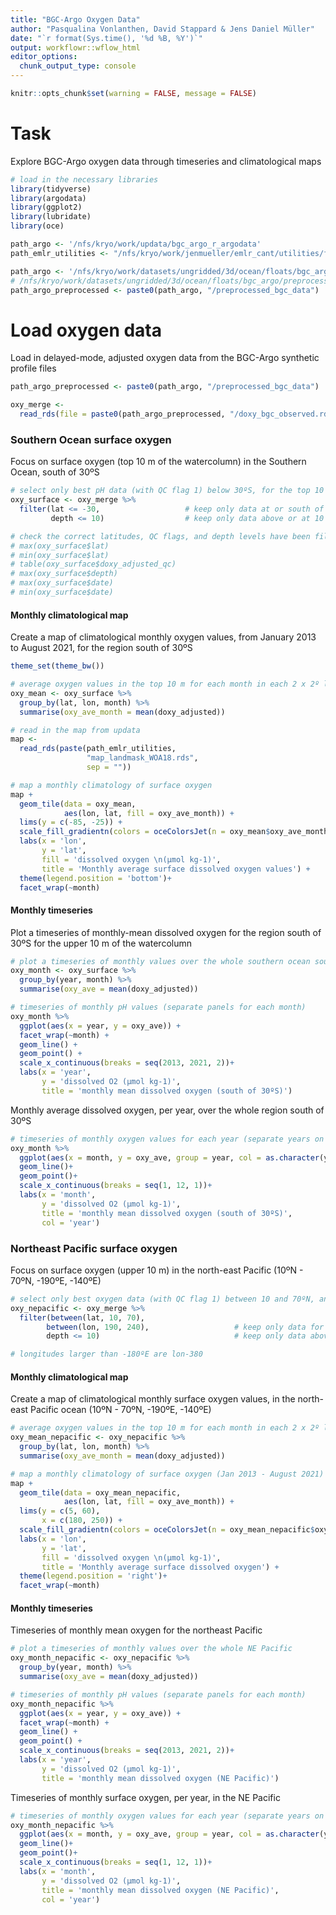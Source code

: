 ```yaml
---
title: "BGC-Argo Oxygen Data"
author: "Pasqualina Vonlanthen, David Stappard & Jens Daniel Müller"
date: "`r format(Sys.time(), '%d %B, %Y')`"
output: workflowr::wflow_html
editor_options:
  chunk_output_type: console
---
```


```r

knitr::opts_chunk$set(warning = FALSE, message = FALSE)

```

# Task 

Explore BGC-Argo oxygen data through timeseries and climatological maps 

```r
# load in the necessary libraries
library(tidyverse)
library(argodata)
library(ggplot2)
library(lubridate)
library(oce)
```

```r

path_argo <- '/nfs/kryo/work/updata/bgc_argo_r_argodata'
path_emlr_utilities <- "/nfs/kryo/work/jenmueller/emlr_cant/utilities/files/"

path_argo <- '/nfs/kryo/work/datasets/ungridded/3d/ocean/floats/bgc_argo'
# /nfs/kryo/work/datasets/ungridded/3d/ocean/floats/bgc_argo/preprocessed_bgc_data
path_argo_preprocessed <- paste0(path_argo, "/preprocessed_bgc_data")

```

# Load oxygen data 

Load in delayed-mode, adjusted oxygen data from the BGC-Argo synthetic profile files 

```r

path_argo_preprocessed <- paste0(path_argo, "/preprocessed_bgc_data")

oxy_merge <-
  read_rds(file = paste0(path_argo_preprocessed, "/doxy_bgc_observed.rds"))

```

### Southern Ocean surface oxygen

Focus on surface oxygen (top 10 m of the watercolumn) in the Southern Ocean, south of 30ºS 

```r
# select only best pH data (with QC flag 1) below 30ºS, for the top 10 m of the watercolumn
oxy_surface <- oxy_merge %>%
  filter(lat <= -30,                   # keep only data at or south of 30ºS
         depth <= 10)                  # keep only data above or at 10 m depth

# check the correct latitudes, QC flags, and depth levels have been filtered
# max(oxy_surface$lat)
# min(oxy_surface$lat)
# table(oxy_surface$doxy_adjusted_qc)
# max(oxy_surface$depth)
# max(oxy_surface$date)
# min(oxy_surface$date)
```

#### Monthly climatological map

Create a map of climatological monthly oxygen values, from January 2013 to August 2021, for the region south of 30ºS 

```r
theme_set(theme_bw())
```


```r

# average oxygen values in the top 10 m for each month in each 2 x 2º longitude/latitude grid 
oxy_mean <- oxy_surface %>%
  group_by(lat, lon, month) %>%
  summarise(oxy_ave_month = mean(doxy_adjusted))

# read in the map from updata
map <-
  read_rds(paste(path_emlr_utilities,
                 "map_landmask_WOA18.rds",
                 sep = ""))

# map a monthly climatology of surface oxygen
map +
  geom_tile(data = oxy_mean,
            aes(lon, lat, fill = oxy_ave_month)) +
  lims(y = c(-85, -25)) +
  scale_fill_gradientn(colors = oceColorsJet(n = oxy_mean$oxy_ave_month)) +
  labs(x = 'lon',
       y = 'lat',
       fill = 'dissolved oxygen \n(µmol kg-1)',
       title = 'Monthly average surface dissolved oxygen values') +
  theme(legend.position = 'bottom')+
  facet_wrap(~month)

```

#### Monthly timeseries

Plot a timeseries of monthly-mean dissolved oxygen for the region south of 30ºS for the upper 10 m of the watercolumn 

```r

# plot a timeseries of monthly values over the whole southern ocean south of 30ºS
oxy_month <- oxy_surface %>%
  group_by(year, month) %>%
  summarise(oxy_ave = mean(doxy_adjusted))

# timeseries of monthly pH values (separate panels for each month)
oxy_month %>%
  ggplot(aes(x = year, y = oxy_ave)) +
  facet_wrap(~month) +
  geom_line() +
  geom_point() +
  scale_x_continuous(breaks = seq(2013, 2021, 2))+
  labs(x = 'year', 
       y = 'dissolved O2 (µmol kg-1)', 
       title = 'monthly mean dissolved oxygen (south of 30ºS)')

```

Monthly average dissolved oxygen, per year, over the whole region south of 30ºS 

```r

# timeseries of monthly oxygen values for each year (separate years on the same plot)
oxy_month %>%
  ggplot(aes(x = month, y = oxy_ave, group = year, col = as.character(year)))+
  geom_line()+
  geom_point()+
  scale_x_continuous(breaks = seq(1, 12, 1))+
  labs(x = 'month',
       y = 'dissolved O2 (µmol kg-1)',
       title = 'monthly mean dissolved oxygen (south of 30ºS)',
       col = 'year')

```

### Northeast Pacific surface oxygen 

Focus on surface oxygen (upper 10 m) in the north-east Pacific (10ºN - 70ºN, -190ºE, -140ºE)

```r

# select only best oxygen data (with QC flag 1) between 10 and 70ºN, and 190 and 140ºW, for the top 10 m of the watercolumn
oxy_nepacific <- oxy_merge %>%
  filter(between(lat, 10, 70),
        between(lon, 190, 240),                   # keep only data for the NE Pacific
        depth <= 10)                              # keep only data above or at 10 m depth

# longitudes larger than -180ºE are lon-380 

```

#### Monthly climatological map

Create a map of climatological monthly surface oxygen values, in the north-east Pacific ocean (10ºN - 70ºN, -190ºE, -140ºE)

```r

# average oxygen values in the top 10 m for each month in each 2 x 2º longitude/latitude grid 
oxy_mean_nepacific <- oxy_nepacific %>%
  group_by(lat, lon, month) %>%
  summarise(oxy_ave_month = mean(doxy_adjusted))

# map a monthly climatology of surface oxygen (Jan 2013 - August 2021)
map +
  geom_tile(data = oxy_mean_nepacific,
            aes(lon, lat, fill = oxy_ave_month)) +
  lims(y = c(5, 60), 
       x = c(180, 250)) +
  scale_fill_gradientn(colors = oceColorsJet(n = oxy_mean_nepacific$oxy_ave_month)) +
  labs(x = 'lon',
       y = 'lat',
       fill = 'dissolved oxygen \n(µmol kg-1)',
       title = 'Monthly average surface dissolved oxygen') +
  theme(legend.position = 'right')+
  facet_wrap(~month)

```

#### Monthly timeseries

Timeseries of monthly mean oxygen for the northeast Pacific

```r

# plot a timeseries of monthly values over the whole NE Pacific
oxy_month_nepacific <- oxy_nepacific %>%
  group_by(year, month) %>%
  summarise(oxy_ave = mean(doxy_adjusted))

# timeseries of monthly pH values (separate panels for each month)
oxy_month_nepacific %>%
  ggplot(aes(x = year, y = oxy_ave)) +
  facet_wrap(~month) +
  geom_line() +
  geom_point() +
  scale_x_continuous(breaks = seq(2013, 2021, 2))+
  labs(x = 'year', 
       y = 'dissolved O2 (µmol kg-1)', 
       title = 'monthly mean dissolved oxygen (NE Pacific)')
```

Timeseries of monthly surface oxygen, per year, in the NE Pacific 

```r

# timeseries of monthly oxygen values for each year (separate years on the same plot)
oxy_month_nepacific %>%
  ggplot(aes(x = month, y = oxy_ave, group = year, col = as.character(year)))+
  geom_line()+
  geom_point()+
  scale_x_continuous(breaks = seq(1, 12, 1))+
  labs(x = 'month',
       y = 'dissolved O2 (µmol kg-1)',
       title = 'monthly mean dissolved oxygen (NE Pacific)',
       col = 'year')

```

